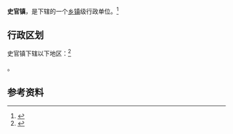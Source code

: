{{中国乡级行政区|61/05/27/106/000}}

'''史官镇'''，是{{PRC admin/fullname|61/05/27/106/000|3}}下辖的一个[[乡镇|乡镇]]级行政单位。<ref>{{PRC admin/ref sgc|{{PRC admin/parent|61/05/27/106/000}}}}</ref>

== 行政区划 ==

史官镇下辖以下地区：<ref>{{PRC admin/ref sgc|61/05/27/106/000}}</ref>

{{PRC admin/children|61/05/27/106/000}}。

== 参考资料 ==

{{reflist}}

{{行政区划小作品}}
{{PRC admin/navcat|61/05/27/106/000}}